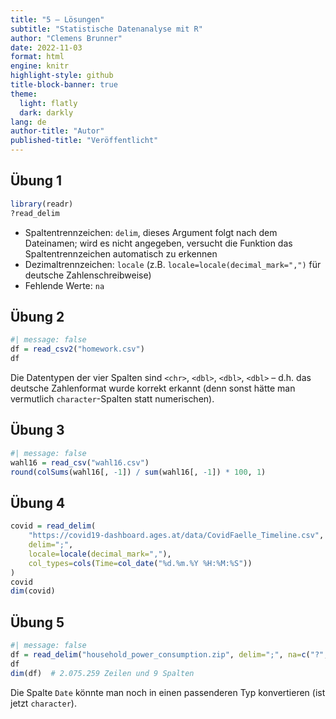 ```yaml
---
title: "5 – Lösungen"
subtitle: "Statistische Datenanalyse mit R"
author: "Clemens Brunner"
date: 2022-11-03
format: html
engine: knitr
highlight-style: github
title-block-banner: true
theme:
  light: flatly
  dark: darkly
lang: de
author-title: "Autor"
published-title: "Veröffentlicht"
---
```


## Übung 1

```r
library(readr)
?read_delim
```

- Spaltentrennzeichen: `delim`, dieses Argument folgt nach dem Dateinamen; wird es nicht angegeben, versucht die Funktion das Spaltentrennzeichen automatisch zu erkennen
- Dezimaltrennzeichen: `locale` (z.B. `locale=locale(decimal_mark=",")` für deutsche Zahlenschreibweise)
- Fehlende Werte: `na`


## Übung 2

```r
#| message: false
df = read_csv2("homework.csv")
df
```

Die Datentypen der vier Spalten sind `<chr>`, `<dbl>`, `<dbl>`, `<dbl>` – d.h. das deutsche Zahlenformat wurde korrekt erkannt (denn sonst hätte man vermutlich `character`-Spalten statt numerischen).


## Übung 3

```r
#| message: false
wahl16 = read_csv("wahl16.csv")
round(colSums(wahl16[, -1]) / sum(wahl16[, -1]) * 100, 1)
```


## Übung 4

```r
covid = read_delim(
    "https://covid19-dashboard.ages.at/data/CovidFaelle_Timeline.csv",
    delim=";",
    locale=locale(decimal_mark=","),
    col_types=cols(Time=col_date("%d.%m.%Y %H:%M:%S"))
)
covid
dim(covid)
```


## Übung 5

```r
#| message: false
df = read_delim("household_power_consumption.zip", delim=";", na=c("?", ""))
df
dim(df)  # 2.075.259 Zeilen und 9 Spalten
```

Die Spalte `Date` könnte man noch in einen passenderen Typ konvertieren (ist jetzt `character`).
